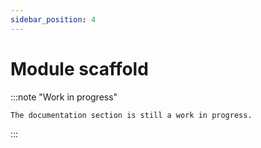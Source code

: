 ```yaml
---
sidebar_position: 4
---
```


# Module scaffold

:::note "Work in progress"

    The documentation section is still a work in progress.

:::
